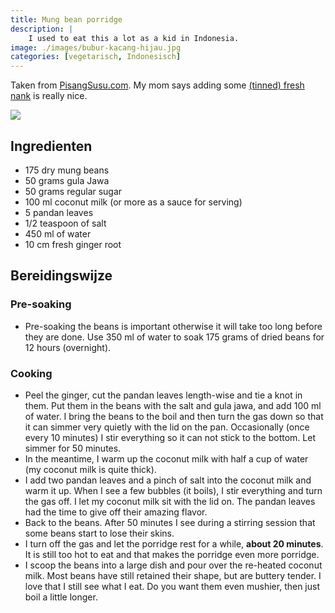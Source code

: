 ```yaml
---
title: Mung bean porridge
description: |
    I used to eat this a lot as a kid in Indonesia.
image: ./images/bubur-kacang-hijau.jpg
categories: [vegetarisch, Indonesisch]
---
```


:::{.grid}
:::{.g-col-8}
Taken from [PisangSusu.com](https://pisangsusu.com/bubur-kacang-hijau-mung-bean-porridge/). My mom says adding some [(tinned) fresh nank](https://www.orientalwebshop.nl/conserven/fruit/aroy-d-jackfruit-in-siroop-565g) is really nice.

:::
:::{.g-col-4}
![](./images/bubur-kacang-hijau.jpg)
:::
:::

## Ingredienten

- 175 dry mung beans
- 50 grams gula Jawa
- 50 grams regular sugar
- 100 ml coconut milk (or more as a sauce for serving)
- 5 pandan leaves
- 1/2 teaspoon of salt
- 450 ml of water
- 10 cm fresh ginger root


## Bereidingswijze

### Pre-soaking

- Pre-soaking the beans is important otherwise it will take too long before they are done. Use 350 ml of water to soak 175 grams of dried beans for 12 hours (overnight).

### Cooking

- Peel the ginger, cut the pandan leaves length-wise and tie a knot in them. Put them in the beans with the salt and gula jawa, and add 100 ml of water. I bring the beans to the boil and then turn the gas down so that it can simmer very quietly with the lid on the pan. Occasionally (once every 10 minutes) I stir everything so it can not stick to the bottom. Let simmer for 50 minutes.
- In the meantime, I warm up the coconut milk with half a cup of water (my coconut milk is quite thick).
- I add two pandan leaves and a pinch of salt into the coconut milk and warm it up. When I see a few bubbles (it boils), I stir everything and turn the gas off. I let my coconut milk sit with the lid on. The pandan leaves had the time to give off their amazing flavor.
- Back to the beans. After 50 minutes I see during a stirring session that some beans start to lose their skins.
- I turn off the gas and let the porridge rest for a while, **about 20 minutes**. It is still too hot to eat and that makes the porridge even more porridge.
- I scoop the beans into a large dish and pour over the re-heated coconut milk. Most beans have still retained their shape, but are buttery tender. I love that I still see what I eat. Do you want them even mushier, then just boil a little longer.